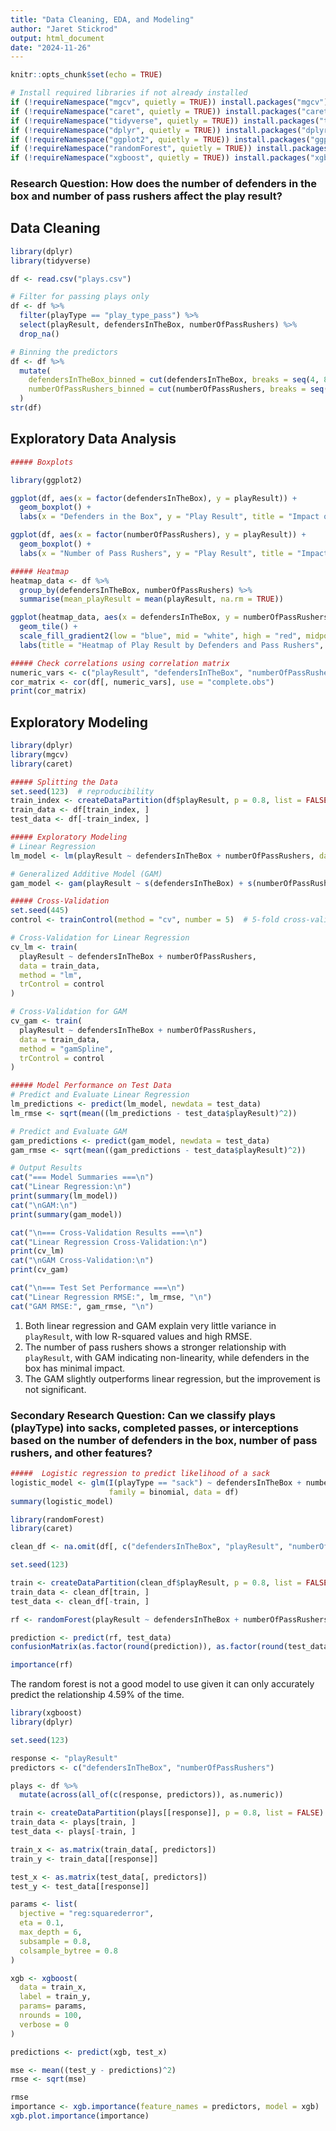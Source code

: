 ```yaml
---
title: "Data Cleaning, EDA, and Modeling"
author: "Jaret Stickrod"
output: html_document
date: "2024-11-26"
---
```


```r
knitr::opts_chunk$set(echo = TRUE)
```

```r
# Install required libraries if not already installed
if (!requireNamespace("mgcv", quietly = TRUE)) install.packages("mgcv")
if (!requireNamespace("caret", quietly = TRUE)) install.packages("caret")
if (!requireNamespace("tidyverse", quietly = TRUE)) install.packages("tidyverse")
if (!requireNamespace("dplyr", quietly = TRUE)) install.packages("dplyr")
if (!requireNamespace("ggplot2", quietly = TRUE)) install.packages("ggplot2")
if (!requireNamespace("randomForest", quietly = TRUE)) install.packages("randomForest")
if (!requireNamespace("xgboost", quietly = TRUE)) install.packages("xgboost")

```


### Research Question: How does the number of defenders in the box and number of pass rushers affect the play result?

## Data Cleaning

```r
library(dplyr)
library(tidyverse)

df <- read.csv("plays.csv")

# Filter for passing plays only
df <- df %>%
  filter(playType == "play_type_pass") %>%
  select(playResult, defendersInTheBox, numberOfPassRushers) %>%
  drop_na()

# Binning the predictors
df <- df %>%
  mutate(
    defendersInTheBox_binned = cut(defendersInTheBox, breaks = seq(4, 8, by = 1)),
    numberOfPassRushers_binned = cut(numberOfPassRushers, breaks = seq(3, 7, by = 1))
  )
str(df)
```


## Exploratory Data Analysis

```r
##### Boxplots

library(ggplot2)

ggplot(df, aes(x = factor(defendersInTheBox), y = playResult)) +
  geom_boxplot() +
  labs(x = "Defenders in the Box", y = "Play Result", title = "Impact of Defenders on Play Result")

ggplot(df, aes(x = factor(numberOfPassRushers), y = playResult)) +
  geom_boxplot() +
  labs(x = "Number of Pass Rushers", y = "Play Result", title = "Impact of Pass Rushers on Play Result")

##### Heatmap
heatmap_data <- df %>%
  group_by(defendersInTheBox, numberOfPassRushers) %>%
  summarise(mean_playResult = mean(playResult, na.rm = TRUE))

ggplot(heatmap_data, aes(x = defendersInTheBox, y = numberOfPassRushers, fill = mean_playResult)) +
  geom_tile() +
  scale_fill_gradient2(low = "blue", mid = "white", high = "red", midpoint = 0) +
  labs(title = "Heatmap of Play Result by Defenders and Pass Rushers", fill = "Mean Play Result")

```
```r
##### Check correlations using correlation matrix
numeric_vars <- c("playResult", "defendersInTheBox", "numberOfPassRushers")
cor_matrix <- cor(df[, numeric_vars], use = "complete.obs")
print(cor_matrix)

```



## Exploratory Modeling 

```r
library(dplyr)
library(mgcv)
library(caret)

##### Splitting the Data
set.seed(123)  # reproducibility
train_index <- createDataPartition(df$playResult, p = 0.8, list = FALSE)
train_data <- df[train_index, ]
test_data <- df[-train_index, ]

##### Exploratory Modeling
# Linear Regression
lm_model <- lm(playResult ~ defendersInTheBox + numberOfPassRushers, data = train_data)

# Generalized Additive Model (GAM)
gam_model <- gam(playResult ~ s(defendersInTheBox) + s(numberOfPassRushers), data = train_data)

##### Cross-Validation
set.seed(445)
control <- trainControl(method = "cv", number = 5)  # 5-fold cross-validation

# Cross-Validation for Linear Regression
cv_lm <- train(
  playResult ~ defendersInTheBox + numberOfPassRushers,
  data = train_data,
  method = "lm",
  trControl = control
)

# Cross-Validation for GAM
cv_gam <- train(
  playResult ~ defendersInTheBox + numberOfPassRushers,
  data = train_data,
  method = "gamSpline",
  trControl = control
)

##### Model Performance on Test Data
# Predict and Evaluate Linear Regression
lm_predictions <- predict(lm_model, newdata = test_data)
lm_rmse <- sqrt(mean((lm_predictions - test_data$playResult)^2))

# Predict and Evaluate GAM
gam_predictions <- predict(gam_model, newdata = test_data)
gam_rmse <- sqrt(mean((gam_predictions - test_data$playResult)^2))

# Output Results
cat("=== Model Summaries ===\n")
cat("Linear Regression:\n")
print(summary(lm_model))
cat("\nGAM:\n")
print(summary(gam_model))

cat("\n=== Cross-Validation Results ===\n")
cat("Linear Regression Cross-Validation:\n")
print(cv_lm)
cat("\nGAM Cross-Validation:\n")
print(cv_gam)

cat("\n=== Test Set Performance ===\n")
cat("Linear Regression RMSE:", lm_rmse, "\n")
cat("GAM RMSE:", gam_rmse, "\n")
```

1. Both linear regression and GAM explain very little variance in `playResult`, with low R-squared values and high RMSE.  
2. The number of pass rushers shows a stronger relationship with `playResult`, with GAM indicating non-linearity, while defenders in the box has minimal impact.  
3. The GAM slightly outperforms linear regression, but the improvement is not significant.  
 


### Secondary Research Question: Can we classify plays (playType) into sacks, completed passes, or interceptions based on the number of defenders in the box, number of pass rushers, and other features?

```r
#####  Logistic regression to predict likelihood of a sack
logistic_model <- glm(I(playType == "sack") ~ defendersInTheBox + numberOfPassRushers + absoluteYardlineNumber + down + yardsToGo, 
                      family = binomial, data = df)
summary(logistic_model)

```

```r
library(randomForest)
library(caret)

clean_df <- na.omit(df[, c("defendersInTheBox", "playResult", "numberOfPassRushers")])

set.seed(123)

train <- createDataPartition(clean_df$playResult, p = 0.8, list = FALSE)
train_data <- clean_df[train, ]
test_data <- clean_df[-train, ]

rf <- randomForest(playResult ~ defendersInTheBox + numberOfPassRushers, data = train_data, ntree = 100)

prediction <- predict(rf, test_data)
confusionMatrix(as.factor(round(prediction)), as.factor(round(test_data$playResult)))

importance(rf)

```
The random forest is not a good model to use given it can only accurately predict the relationship
4.59% of the time.

```r
library(xgboost)
library(dplyr)

set.seed(123)

response <- "playResult"
predictors <- c("defendersInTheBox", "numberOfPassRushers")

plays <- df %>%
  mutate(across(all_of(c(response, predictors)), as.numeric))

train <- createDataPartition(plays[[response]], p = 0.8, list = FALSE)
train_data <- plays[train, ]
test_data <- plays[-train, ]

train_x <- as.matrix(train_data[, predictors])
train_y <- train_data[[response]]

test_x <- as.matrix(test_data[, predictors])
test_y <- test_data[[response]]

params <- list(
  bjective = "reg:squarederror", 
  eta = 0.1,      
  max_depth = 6,   
  subsample = 0.8, 
  colsample_bytree = 0.8
)

xgb <- xgboost(
  data = train_x,
  label = train_y,
  params= params,
  nrounds = 100,
  verbose = 0
)

predictions <- predict(xgb, test_x)

mse <- mean((test_y - predictions)^2)
rmse <- sqrt(mse)

rmse
importance <- xgb.importance(feature_names = predictors, model = xgb)
xgb.plot.importance(importance)
```